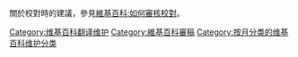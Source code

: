 {{Parent monthly clean up category|copyedit}}
{{翻譯相關維護}}
{{维基百科整理系列}}
關於校對時的建議，參見[[維基百科:如何審核校對|維基百科:如何審核校對]]。

[[Category:维基百科翻译维护|Category:维基百科翻译维护]]
[[Category:維基百科審稿|Category:維基百科審稿]]
[[Category:按月分类的维基百科维护分类|Category:按月分类的维基百科维护分类]]